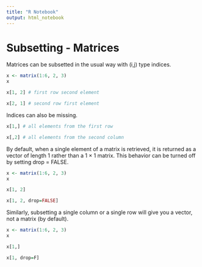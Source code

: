 ```yaml
---
title: "R Notebook"
output: html_notebook
---
```


# Subsetting - Matrices

Matrices can be subsetted in the usual way with (i,j) type indices.

```r
x <- matrix(1:6, 2, 3)
x
```

```r
x[1, 2] # first row second element
```
```r
x[2, 1] # second row first element
```

Indices can also be missing.

```r
x[1,] # all elements from the first row
```
```r
x[,2] # all elements from the second column
```

By default, when a single element of a matrix is retrieved, it is returned as a vector of length 1 rather than a 1 × 1 matrix. This behavior can be turned off by setting drop = FALSE.

```r
x <- matrix(1:6, 2, 3)
x
```


```r
x[1, 2]
```

```r
x[1, 2, drop=FALSE]
```

Similarly, subsetting a single column or a single row will give you a vector, not a matrix (by default).

```r
x <- matrix(1:6, 2, 3)
x
```
```r
x[1,]
```
```r
x[1, drop=F]
```

